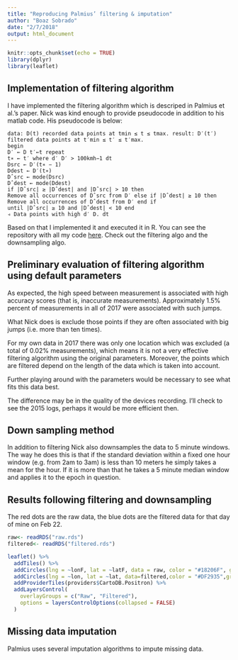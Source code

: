 ```yaml
---
title: "Reproducing Palmius’ filtering & imputation"
author: "Boaz Sobrado"
date: "2/7/2018"
output: html_document
---
```


```r
knitr::opts_chunk$set(echo = TRUE)
library(dplyr)
library(leaflet)
```

## Implementation of filtering algorithm

I have implemented the filtering algorithm which is descriped in Palmius et al.'s paper. Nick was kind enough to provide pseudocode in addition to his matlab code. His pseudocode is below:
```
data: D(t) recorded data points at tmin ≤ t ≤ tmax. result: D′(t′) filtered data points at t′min ≤ t′ ≤ t′max.
begin
D′ ← D t′←t repeat
t∗ ← t′ where d′ D′ > 100kmh−1 dt
Dsrc ← D′(t∗ − 1)
Ddest ← D′(t∗)
Dˆsrc ← mode(Dsrc)
Dˆdest ← mode(Ddest)
if |Dˆsrc| ≥ |Dˆdest| and |Dˆsrc| > 10 then
Remove all occurrences of Dˆsrc from D′ else if |Dˆdest| ≥ 10 then
Remove all occurrences of Dˆdest from D′ end if
until |Dˆsrc| ≥ 10 and |Dˆdest| < 10 end
◃ Data points with high d′ D. dt
```
Based on that I implemented it and executed it in R. You can see the repository with all my code [here](https://github.com/sobradob/thesis/tree/master/implementingBipolar). Check out the filtering algo and the downsampling algo. 

## Preliminary evaluation of filtering algorithm using default parameters

As expected, the high speed between measurement is associated with high accuracy scores (that is, inaccurate measurements). Approximately 1.5% percent of measurements in all of 2017 were associated with such jumps.

What Nick does is exclude those points if they are often associated with big jumps (i.e. more than ten times).

For my own data in 2017 there was only one location which was excluded (a total of 0.02% measurements), which means it is not a very effective filtering algorithm using the original parameters. Moreover, the points which are filtered depend on the length of the data which is taken into account.

Further playing around with the parameters would be necessary to see what fits this data best.

The difference may be in the quality of the devices recording. I'll check to see the 2015 logs, perhaps it would be more efficient then. 

## Down sampling method

In addition to filtering Nick also downsamples the data to 5 minute windows. The way he does this is that if the standard deviation within a fixed one hour window (e.g. from 2am to 3am) is less than 10 meters he simply takes a mean for the hour. If it is more than that he takes a 5 minute median window and applies it to the epoch in question.

## Results following filtering and downsampling

The red dots are the raw data, the blue dots are the filtered data for that day of mine on Feb 22.

```r

raw<- readRDS("raw.rds")
filtered<- readRDS("filtered.rds")

leaflet() %>%
  addTiles() %>%
  addCircles(lng = ~lonF, lat = ~latF, data = raw, color = "#18206F", group = "Raw")%>%
  addCircles(lng = ~lon, lat = ~lat, data=filtered,color = "#DF2935",group = "Filtered")%>%
  addProviderTiles(providers$CartoDB.Positron) %>% 
  addLayersControl(
    overlayGroups = c("Raw", "Filtered"),
    options = layersControlOptions(collapsed = FALSE)
  )


```

## Missing data imputation

Palmius uses several imputation algorithms to impute missing data. 

```

```